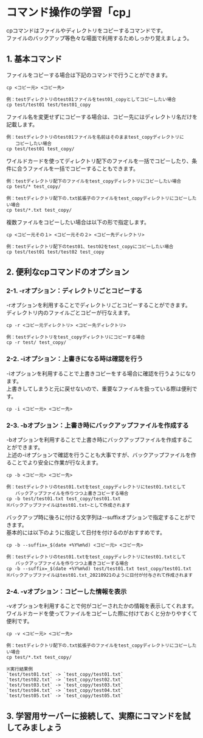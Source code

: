 # コマンド操作の学習「cp」
cpコマンドはファイルやディレクトリをコピーするコマンドです。  
ファイルのバックアップ等色々な場面で利用するためしっかり覚えましょう。
## 1. 基本コマンド
ファイルをコピーする場合は下記のコマンドで行うことができます。
```shell
cp <コピー元> <コピー先>

例：testディレクトリのtest01ファイルをtest01_copyとしてコピーしたい場合
cp test/test01 test/test01_copy
```
ファイル名を変更せずにコピーする場合は、コピー先にはディレクトリ名だけを記載します。
```shell
例：testディレクトリのtest01ファイルを名前はそのままtest_copyディレクトリに
　　コピーしたい場合
cp test/test01 test_copy/
```
ワイルドカードを使ってディレクトリ配下のファイルを一括でコピーしたり、条件に合うファイルを一括でコピーすることもできます。
```shell
例：testディレクトリ配下のファイルをtest_copyディレクトリにコピーしたい場合
cp test/* test_copy/

例：testディレクトリ配下の.txt拡張子のファイルをtest_copyディレクトリにコピーしたい場合
cp test/*.txt test_copy/
```
複数ファイルをコピーしたい場合は以下の形で指定します。
```shell
cp <コピー元その１> <コピー元その２> <コピー先ディレクトリ>

例：testディレクトリ配下のtest01、test02をtest_copyにコピーしたい場合
cp test/test01 test/test02 test_copy
```
## 2. 便利なcpコマンドのオプション
### 2-1. -rオプション：ディレクトリごとコピーする
-rオプションを利用することでディレクトリごとコピーすることができます。  
ディレクトリ内のファイルごとコピーが行なえます。
```shell
cp -r <コピー元ディレクトリ> <コピー先ディレクトリ>

例：testディレクトリをtest_copyディレクトリにコピーする場合
cp -r test/ test_copy/
```
### 2-2. -iオプション：上書きになる時は確認を行う
-iオプションを利用することで上書きコピーをする場合に確認を行うようになります。  
上書きしてしまうと元に戻せないので、重要なファイルを扱っている際は便利です。
```shell
cp -i <コピー元> <コピー先>
```
### 2-3. -bオプション：上書き時にバックアップファイルを作成する
-bオプションを利用することで上書き時にバックアップファイルを作成することができます。  
上述の-iオプションで確認を行うことも大事ですが、バックアップファイルを作ることでより安全に作業が行なえます。
```shell
cp -b <コピー元> <コピー先>

例：testディレクトリのtest01.txtをtest_copyディレクトリにtest01.txtとして
　　バックアップファイルを作りつつ上書きコピーする場合
cp -b test/test01.txt test_copy/test01.txt
※バックアップファイルはtest01.txt~として作成されます
```
バックアップ時に後ろに付ける文字列は--suffixオプションで指定することができます。  
基本的には以下のように指定して日付を付けるのがおすすめです。
```shell
cp -b --suffix=_$(date +%Y%m%d) <コピー元> <コピー先>

例：testディレクトリのtest01.txtをtest_copyディレクトリにtest01.txtとして
　　バックアップファイルを作りつつ上書きコピーする場合
cp -b --suffix=_$(date +%Y%m%d) test/test01.txt test_copy/test01.txt
※バックアップファイルはtest01.txt_20210921のように日付が付与されて作成されます
```
### 2-4. -vオプション：コピーした情報を表示
-vオプションを利用することで何がコピーされたかの情報を表示してくれます。  
ワイルドカードを使ってファイルをコピーした際に付けておくと分かりやすくて便利です。
```shell
cp -v <コピー元> <コピー先>

例：testディレクトリ配下の.txt拡張子のファイルをtest_copyディレクトリにコピーしたい場合
cp test/*.txt test_copy/

※実行結果例
`test/test01.txt` -> `test_copy/test01.txt`
`test/test02.txt` -> `test_copy/test02.txt`
`test/test03.txt` -> `test_copy/test03.txt`
`test/test04.txt` -> `test_copy/test04.txt`
`test/test05.txt` -> `test_copy/test05.txt`
```
## 3. 学習用サーバーに接続して、実際にコマンドを試してみましょう